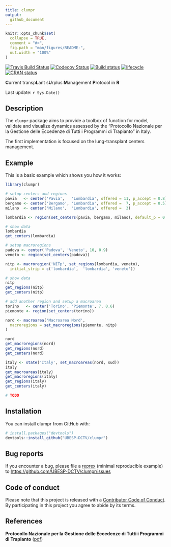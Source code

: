 ```yaml
---
title: clumpr
output: 
  github_document
---
```


<!-- README.md is generated from README.Rmd. Please edit that file -->

```r
knitr::opts_chunk$set(
  collapse = TRUE,
  comment = "#>",
  fig.path = "man/figures/README-",
  out.width = "100%"
)
```

[![Travis Build Status](https://travis-ci.com/UBESP-DCTV/clumpr.svg?token=wGyFLep97LHjNKfPGjkg&branch=structures)](https://travis-ci.org/UBESP-DCTV/clumpr)
[![Codecov Status](https://codecov.io/gh/UBESP-DCTV/clumpr/branch/structures/graph/badge.svg?token=IY02gbLUth)](https://codecov.io/gh/UBESP-DCTV/clumpr)
[![Build status](https://ci.appveyor.com/api/projects/status/2q6ylqbu14cu43am?svg=true)](https://ci.appveyor.com/project/CorradoLanera/clumpr)
[![lifecycle](https://img.shields.io/badge/lifecycle-maturing-blue.svg)](https://www.tidyverse.org/lifecycle/#maturing)
[![CRAN status](https://www.r-pkg.org/badges/version/clumpr)](https://cran.r-project.org/package=clumpr)

**C**urrent transp**L**ant s**U**rplus **M**anagement **P**rotocol in **R**

Last update: `r Sys.Date()`

## Description

The `clumpr` package aims to provide a toolbox of function for model,
validate and visualize dynamics assessed by the "Protocollo Nazionale per la
Gestione delle Eccedenze di Tutti i Programmi di Trapianto" in Italy.

The first implementation is focused on the lung-transplant centers
management.



## Example

This is a basic example which shows you how it works:


```r
library(clumpr)

# setup centers and regions
pavia   <- center('Pavia',   'Lombardia', offered = 11, p_accept = 0.8)
bergamo <- center('Bergamo', 'Lombardia', offered =  7, p_accept = 0.5)
milano  <- center('Milano',  'Lombardia', offered =  3)

lombardia <- region(set_centers(pavia, bergamo, milano), default_p = 0.2)

# show data
lombardia
get_centers(lombardia)

# setup macroregions
padova <- center('Padova', 'Veneto', 10, 0.9)
veneto <- region(set_centers(padova))

nitp <- macroregion('NITp', set_regions(lombardia, veneto),
  initial_strip = c('lombardia',  'lombardia', 'veneto'))

# show data
nitp
get_regions(nitp)
get_centers(nitp)

# add another region and setup a macroarea
torino   <- center('Torino', 'Piemonte', 7, 0.6)
piemonte <- region(set_centers(torino))

nord <- macroarea('Macroarea Nord',
  macroregions = set_macroregions(piemonte, nitp)
)

nord
get_macroregions(nord)
get_regions(nord)
get_centers(nord)

italy <- state('Italy', set_macroareas(nord, sud))
italy
get_macroareas(italy)
get_macroregions(italy)
get_regions(italy)
get_centers(italy)

# TODO
```



## Installation

You can install clumpr from GitHub with:

```r
# install.packages("devtools")
devtools::install_github("UBESP-DCTV/clumpr")
```



## Bug reports
If you encounter a bug, please file a
[reprex](https://github.com/tidyverse/reprex) (minimal reproducible example)
to <https://github.com/UBESP-DCTV/clumpr/issues>


## Code of conduct
Please note that this project is released with a
[Contributor Code of Conduct](CODE_OF_CONDUCT.md). By participating in this
project you agree to abide by its terms.

## References

**Protocollo Nazionale per la Gestione delle Eccedenze di Tutti i Programmi
di Trapianto** ([pdf](http://www.policlinico.mi.it/AMM/nitp/area_operatore/linee_guida/03/ProtocolloNazionaleGestioneEccedenzeCNTO140804.pdf))
